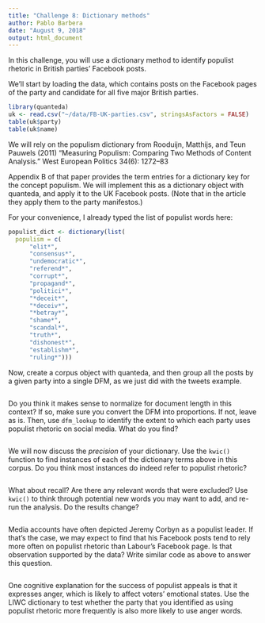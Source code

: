 ```yaml
---
title: "Challenge 8: Dictionary methods"
author: Pablo Barbera
date: "August 9, 2018"
output: html_document
---
```


In this challenge, you will use a dictionary method to identify populist rhetoric in British parties' Facebook posts.

We'll start by loading the data, which contains posts on the Facebook pages of the party and candidate for all five major British parties.

```r
library(quanteda)
uk <- read.csv("~/data/FB-UK-parties.csv", stringsAsFactors = FALSE)
table(uk$party)
table(uk$name)
```

We will rely on the populism dictionary from Rooduijn, Matthijs, and Teun Pauwels (2011) “Measuring Populism: Comparing Two Methods of Content Analysis.” West European Politics 34(6): 1272–83

Appendix B of that paper provides the term entries for a dictionary key for the concept populism. We will implement this as a dictionary object with quanteda, and apply it to the UK Facebook posts. (Note that in the article they apply them to the party manifestos.)

For your convenience, I already typed the list of populist words here:

```r
populist_dict <- dictionary(list(
  populism = c(
      "elit*",
      "consensus*",
      "undemocratic*",
      "referend*",
      "corrupt*",
      "propagand*",
      "politici*",
      "*deceit*",
      "*deceiv*",
      "*betray*",
      "shame*",
      "scandal*",
      "truth*",
      "dishonest*",
      "establishm*",
      "ruling*")))

```

Now, create a corpus object with quanteda, and then group all the posts by a given party into a single DFM, as we just did with the tweets example.

```r

```

Do you think it makes sense to normalize for document length in this context? If so, make sure you convert the DFM into proportions. If not, leave as is. Then, use `dfm_lookup` to identify the extent to which each party uses populist rhetoric on social media. What do you find?

```r

```

We will now discuss the _precision_ of your dictionary. Use the `kwic()` function to find instances of each of the dictionary terms above in this corpus. Do you think most instances do indeed refer to populist rhetoric?

```r

```

What about recall? Are there any relevant words that were excluded? Use `kwic()` to think through potential new words you may want to add, and re-run the analysis. Do the results change?

```r

```

Media accounts have often depicted Jeremy Corbyn as a populist leader. If that's the case, we may expect to find that his Facebook posts tend to rely more often on populist rhetoric than Labour's Facebook page. Is that observation supported by the data? Write similar code as above to answer this question.

```r

```

One cognitive explanation for the success of populist appeals is that it expresses anger, which is likely to affect voters' emotional states. Use the LIWC dictionary to test whether the party that you identified as using populist rhetoric more frequently is also more likely to use anger words.

```r

```

